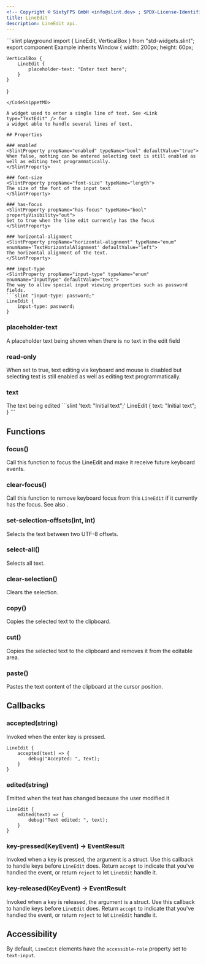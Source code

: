```yaml
---
<!-- Copyright © SixtyFPS GmbH <info@slint.dev> ; SPDX-License-Identifier: MIT -->
title: LineEdit
description: LineEdit api.
---
```



<CodeSnippetMD imagePath="/src/assets/generated/std-widgets-lineedit-example.png"  imageWidth="200" imageHeight="200"  imageAlt='lineedit example'>
```slint playground
import { LineEdit, VerticalBox } from "std-widgets.slint";
export component Example inherits Window {
    width: 200px;
    height: 60px;

    VerticalBox {
        LineEdit {
            placeholder-text: "Enter text here";
        }
    }
}
```
</CodeSnippetMD>

A widget used to enter a single line of text. See <Link type="TextEdit" /> for
a widget able to handle several lines of text.

## Properties

### enabled
<SlintProperty propName="enabled" typeName="bool" defaultValue="true">
When false, nothing can be entered selecting text is still enabled as well as editing text programmatically.
</SlintProperty>

### font-size
<SlintProperty propName="font-size" typeName="length">
The size of the font of the input text
</SlintProperty>

### has-focus
<SlintProperty propName="has-focus" typeName="bool" propertyVisibility="out">
Set to true when the line edit currently has the focus
</SlintProperty>

### horizontal-alignment
<SlintProperty propName="horizontal-alignment" typeName="enum" enumName='TextHorizontalAlignment' defaultValue="left">
The horizontal alignment of the text.
</SlintProperty>

### input-type
<SlintProperty propName="input-type" typeName="enum" enumName="InputType" defaultValue="text">
The way to allow special input viewing properties such as password fields.
```slint "input-type: password;"
LineEdit {
    input-type: password;
}
```
</SlintProperty>

### placeholder-text
<SlintProperty propName="placeholder-text" typeName="string">
A placeholder text being shown when there is no text in the edit field
</SlintProperty>

### read-only
<SlintProperty propName="read-only" typeName="bool" defaultValue="false">
When set to true, text editing via keyboard and mouse is disabled but selecting text is still
enabled as well as editing text programmatically.
</SlintProperty>

### text
<SlintProperty propName="text" typeName="string" defaultValue='""' propertyVisibility="in-out">
The text being edited
```slint 'text: "Initial text";'
LineEdit {
    text: "Initial text";
}
```
</SlintProperty>

## Functions

### focus()
Call this function to focus the LineEdit and make it receive future keyboard events.

### clear-focus()
Call this function to remove keyboard focus from this `LineEdit` if it currently has the focus. See also <Link type="FocusHandling" />.

### set-selection-offsets(int, int)
Selects the text between two UTF-8 offsets.

### select-all()
Selects all text.

### clear-selection()
Clears the selection.

### copy()
Copies the selected text to the clipboard.

### cut()
Copies the selected text to the clipboard and removes it from the editable area.

### paste()
Pastes the text content of the clipboard at the cursor position.

## Callbacks

### accepted(string)
Invoked when the enter key is pressed.

```slint {2-4}
LineEdit {
    accepted(text) => {
        debug("Accepted: ", text);
    }
}
```

### edited(string)
Emitted when the text has changed because the user modified it

```slint {2-4}
LineEdit {
    edited(text) => {
        debug("Text edited: ", text);
    }
}
```

### key-pressed(KeyEvent) -> EventResult
Invoked when a key is pressed, the argument is a <Link type="KeyEvent" /> struct. Use this callback to
handle keys before `LineEdit` does. Return `accept` to indicate that you've handled the event, or return
`reject` to let `LineEdit` handle it.

### key-released(KeyEvent) -> EventResult
Invoked when a key is released, the argument is a <Link type="KeyEvent" /> struct. Use this callback to
handle keys before `LineEdit` does. Return `accept` to indicate that you've handled the event, or return
`reject` to let `LineEdit` handle it.

## Accessibility

By default, `LineEdit` elements have the `accessible-role` property set to `text-input`.
